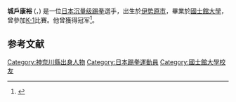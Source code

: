 {{Infobox martial artist
| name            = 城户康裕
| native_name     = 城戸康裕
| native_name_lang= jp
| image           = Yasuhiro Kido.jpg
| image_size      = 
| caption         = 
| birth_name      = 
| other_names     = Golden Hit Man
| nationality     = {{flagicon|JPN}} [[日本人|日本人]]
| birth_date      = {{Birth date and age|1982|12|25|mf=y}}
| birth_place     = [[伊势原市|伊势原市]]
| fighting_out_of = 
| death_date      = 
| death_place     = 
| height          = {{height|m=1.86|precision=0}}
| weight          = {{convert|70|kg|lb stlb|0|abbr=on}}
| weight_class    = [[沉量级|沉量级]]
| style           = [[空手道|空手道]]、[[踢拳|踢拳]]
| stance          =
| team            = Taniyama Gym
| trainer         = 
| years_active    = 2001–
| kickbox_win     = 45
| kickbox_kowin   = 19
| kickbox_loss    = 21
| kickbox_koloss  = 7
| kickbox_draw    = 1
| kickbox_nc      = 
| other           = 
| occupation      = 
| spouse          = 
| relatives       = 
| students        = 
| university      = [[國士館大學|國士館大學]]
| website         = {{URL|http://kido.blog.players.tv/}}
| boxrec          =
| sherdog         =
| updated         = December 1, 2013
}}
'''城戶康裕''' ({{lang-ja|城戸 康裕}}，{{bd|1982年|12月25日||}}) 是一位[[日本|日本]][[沉量级|沉量级]][[踢拳|踢拳]]選手，出生於[[伊势原市|伊势原市]]，畢業於[[國士館大學|國士館大學]]，曾參加[[K-1|K-1]]比賽。他曾獲得{{link-en|2008年K-1世界MAX日本赛|K-1 World MAX 2008 Japan Tournament}}冠军<ref name="Yasuhiro Kido Wins K-1 World Max Japan '08">{{cite web
| url=http://www.k-1.co.jp/k-1gp/btop.htm
| title="Yasuhiro Kido Wins K-1 World Max Japan '08" ''
| last=DiPietro
| first=Monty
| accessdate=2008-02-03
| publisher=K-1 Grand Prix Website
| archive-date=2010-03-06
| archive-url=https://web.archive.org/web/20100306012823/http://www.k-1.co.jp/k-1gp/btop.htm
| dead-url=no
}}</ref>。

==参考文献==
{{reflist}}

{{DEFAULTSORT:kido yasuhiro}}
[[Category:神奈川縣出身人物|Category:神奈川縣出身人物]]
[[Category:日本踢拳運動員|Category:日本踢拳運動員]]
[[Category:國士館大學校友|Category:國士館大學校友]]